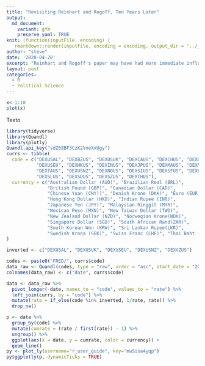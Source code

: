 ```yaml
---
title: "Revisiting Reinhart and Rogoff, Ten Years Later"
output:
  md_document:
    variant: gfm
    preserve_yaml: TRUE
knit: (function(inputFile, encoding) {
   rmarkdown::render(inputFile, encoding = encoding, output_dir = "../_posts") })
author: "steve"
date: '2020-04-20'
excerpt: "Reinhart and Rogoff's paper may have had more immediate influence on economics than any other paper in history, but it's a showcase on how not to do research."
layout: post
categories:
  - R
  - Political Science
---
```



```r

x<-1:10
plot(x)

```

Texto

```r
library(tidyverse)
library(Quandl)
library(plotly)
Quandl.api_key("sdZ68BF3CzK2VneXxUgy")
currs <- tibble(
  code = c("DEXUSAL", "DEXBZUS", "DEXUSUK", "DEXCAUS", "DEXCHUS", "DEXDNUS",
           "DEXUSEU", "DEXHKUS", "DEXINUS", "DEXJPUS", "DEXMAUS", "DEXMXUS",
           "DEXTAUS", "DEXUSNZ", "DEXNOUS", "DEXSIUS", "DEXSFUS", "DEXKOUS",
           "DEXSLUS", "DEXSDUS", "DEXSZUS", "DEXTHUS"),
  currency = c("Australian Dollar (AUD)", "Brazilian Real (BRL)",
               "British Pound (GBP)", "Canadian Dollar (CAD)",
               "Chinese Yuan (CNY))", "Denish Krone (DKK)", "Euro (EUR)",
               "Hong Kong Dollar (HKD)", "Indian Rupee (INR)",
               "Japanese Yen (JPY)", "Malaysian Ringgit (MYR)",
               "Mexican Peso (MXN)", "New Taiwan Dollar (TWD)",
               "New Zealand Dollar (NZD)", "Norwegian Krone(NOK)",
               "Singapore Dollar (SGD)", "South African Rand(ZAR)",
               "South Korean Won (KRW)", "Sri Lankan Rupee(LKR)",
               "Swedish Krona (SEK)", "Swiss Franc (CHF)", "Thai Baht (THB)")
)

inverted <- c("DEXUSAL", "DEXUSUK", "DEXUSEU", "DEXUSNZ", "DEXVZUS")

codes <- paste0("FRED/", currs$code)
data_raw <- Quandl(codes, type = "raw", order = "asc", start_date = "2020-01-01")
colnames(data_raw) <- c("date", currs$code)

data <- data_raw %>%
  pivot_longer(-date, names_to = "code", values_to = "rate") %>%
  left_join(currs, by = "code") %>%
  mutate(rate = if_else(code %in% inverted, 1/rate, rate)) %>%
  drop_na()

p <- data %>%
  group_by(code) %>%
  mutate(cumrate = (rate / first(rate)) - 1) %>%
  ungroup() %>%
  ggplot(aes(x = date, y = cumrate, color = currency)) +
  geom_line() 
py <- plot_ly(username="r_user_guide", key="mw5isa4yqp")
py$ggplotly(p, dynamicTicks = TRUE)
```
